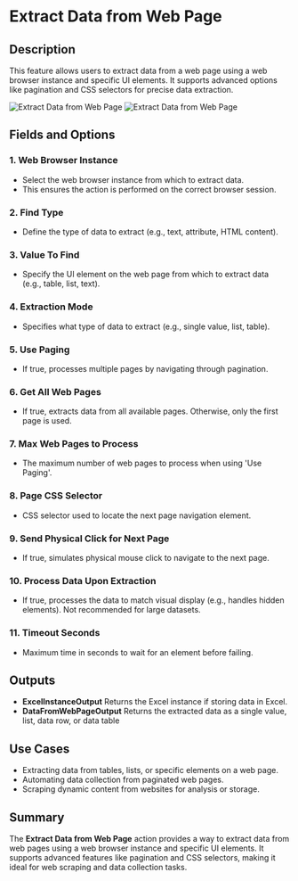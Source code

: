 # Extract Data from Web Page  

## Description
This feature allows users to extract data from a web page using a web browser instance and specific UI elements. It supports advanced options like pagination and CSS selectors for precise data extraction.  

![Extract Data from Web Page](../../../assets/browser-automation/extract-data-from-web-page1.png) 
![Extract Data from Web Page](../../../assets/browser-automation/extract-data-from-web-page2.png)

## Fields and Options  

### 1. Web Browser Instance
- Select the web browser instance from which to extract data.  
- This ensures the action is performed on the correct browser session.  

### 2. Find Type
- Define the type of data to extract (e.g., text, attribute, HTML content).  

### 3. Value To Find
- Specify the UI element on the web page from which to extract data (e.g., table, list, text).  

### 4. Extraction Mode
- Specifies what type of data to extract (e.g., single value, list, table).

### 5. Use Paging
- If true, processes multiple pages by navigating through pagination. 

### 6. Get All Web Pages
- If true, extracts data from all available pages. Otherwise, only the first page is used.

### 7. Max Web Pages to Process
- The maximum number of web pages to process when using 'Use Paging'.

### 8. Page CSS Selector
- CSS selector used to locate the next page navigation element.

### 9. Send Physical Click for Next Page
- If true, simulates physical mouse click to navigate to the next page.

### 10. Process Data Upon Extraction
- If true, processes the data to match visual display (e.g., handles hidden elements). Not recommended for large datasets.

### 11. Timeout Seconds
- Maximum time in seconds to wait for an element before failing.

## Outputs
- **ExcelInstanceOutput** Returns the Excel instance if storing data in Excel.
- **DataFromWebPageOutput** Returns the extracted data as a single value, list, data row, or data table
## Use Cases
- Extracting data from tables, lists, or specific elements on a web page.  
- Automating data collection from paginated web pages.  
- Scraping dynamic content from websites for analysis or storage.  

## Summary
The **Extract Data from Web Page** action provides a way to extract data from web pages using a web browser instance and specific UI elements. It supports advanced features like pagination and CSS selectors, making it ideal for web scraping and data collection tasks.